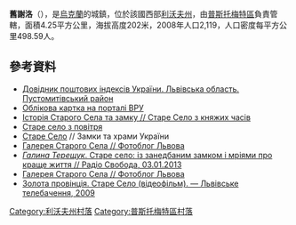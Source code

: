 {{coord|49|42|13|N|24|11|30|E|scale:100000|display=title}}

'''舊謝洛'''（{{lang-uk|Старе Село}}），是[[烏克蘭|烏克蘭]]的城鎮，位於該國西部[[利沃夫州|利沃夫州]]，由[[普斯托梅特區|普斯托梅特區]]負責管轄，面積4.25平方公里，海拔高度202米，2008年人口2,119，人口密度每平方公里498.59人。

==參考資料==
*[http://www.uaidx.com/13/298/index Довідник поштових індексів України. Львівська область. Пустомитівський район] {{Wayback|url=http://www.uaidx.com/13/298/index |date=20161011013019 }}
* [http://gska2.rada.gov.ua/pls/z7502/A005?rdat1=03.09.2007&rf7571=20622 Облікова картка на порталі ВРУ]{{dead link|date=2018年4月 |bot=InternetArchiveBot |fix-attempted=yes }}
* [https://web.archive.org/web/20130807055014/http://stareselo.lviv.ua/istoriya Історія Старого Села та замку // Старе Село з княжих часів]
* [Https://www.youtube.com/watch?v=2D0wg3pC6e0 Старе село з повітря] {{Wayback|url=https://www.youtube.com/watch?v=2D0wg3pC6e0 |date=20160617060336 }}
* [http://www.castles.com.ua/stselo.html Старе Село] {{Wayback|url=http://www.castles.com.ua/stselo.html |date=20210116060502 }} // Замки та храми України
* [http://lviv.ridne.net/taxonomy_menu/2/48 Галерея Старого Села // Фотоблог Львова] {{Wayback|url=http://lviv.ridne.net/taxonomy_menu/2/48 |date=20160305010110 }}
* [http://www.radiosvoboda.org/content/article/24814450.html ''Галина Терещук''. Старе село: із занедбаним замком і мріями про краще життя // Радіо Свобода, 03.01.2013] {{Wayback|url=http://www.radiosvoboda.org/content/article/24814450.html |date=20160304210224 }}
* [http://lviv.ridne.net/taxonomy_menu/2/48 Галерея Старого Села // Фотоблог Львова] {{Wayback|url=http://lviv.ridne.net/taxonomy_menu/2/48 |date=20160305010110 }}
* [http://www.youtube.com/watch?v=mXZXDv8L7vs&list=PLDDE28E096C3CC237&index=17&feature=plpp_video Золота провінція. Старе Село (відеофільм). — Львівське телебачення, 2009]

[[Category:利沃夫州村落|Category:利沃夫州村落]]
[[Category:普斯托梅特區村落|Category:普斯托梅特區村落]]


{{Lviv-geo-stub}}